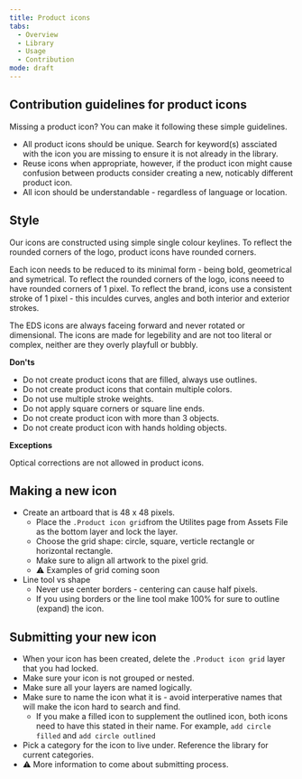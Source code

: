 ```yaml
---
title: Product icons
tabs:
  - Overview
  - Library
  - Usage
  - Contribution
mode: draft
---
```


## Contribution guidelines for product icons

Missing a product icon? You can make it following these simple guidelines. 

* All product icons should be unique. Search for keyword(s) assciated with the icon you are missing to ensure it is not already in the library. 
* Reuse icons when appropriate, however, if the product icon might cause confusion between products consider creating a new, noticably different product icon. 
* All icon should be understandable - regardless of language or location. 


## Style

Our icons are constructed using simple single colour keylines. To reflect the rounded corners of the logo, product icons have rounded corners.

Each icon needs to be reduced to its minimal form - being bold, geometrical and symetrical. To reflect the rounded corners of the logo, icons neeed to have rounded corners of 1 pixel. To reflect the brand, icons use a consistent stroke of 1 pixel - this inculdes curves, angles and both interior and exterior strokes. 

The EDS icons are always faceing forward and never rotated or dimensional. The icons are made for legebility and are not too literal or complex, neither are they overly playfull or bubbly.


**Don'ts**

* Do not create product icons that are filled, always use outlines.
* Do not create product icons that contain multiple colors. 
* Do not use multiple stroke weights. 
* Do not apply square corners or square line ends. 
* Do not create product icon with more than 3 objects. 
* Do not create product icon with hands holding objects.


**Exceptions**

Optical corrections are not allowed in product icons.


## Making a new icon

* Create an artboard that is 48 x 48 pixels. 
  * Place the `.Product icon grid`from the Utilites page from Assets File as the bottom layer and lock the layer.
  * Choose the grid shape: circle, square, verticle rectangle or horizontal rectangle.
  * Make sure to align all artwork to the pixel grid.
  * :warning: Examples of grid coming soon
* Line tool vs shape
  * Never use center borders - centering can cause half pixels. 
  * If you using borders or the line tool make 100% for sure to outline (expand) the icon. 


## Submitting your new icon

* When your icon has been created, delete the `.Product icon grid` layer that you had locked. 
* Make sure your icon is not grouped or nested. 
* Make sure all your layers are named logically. 
* Make sure to name the icon what it is - avoid interperative names that will make the icon hard to search and find. 
  * If you make a filled icon to supplement the outlined icon, both icons need to have this stated in their name. For example, `add circle filled` and `add circle outlined`
* Pick a category for the icon to live under. Reference the library for current categories.
* :warning: More information to come about submitting process. 
